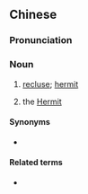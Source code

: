 {{also|隐士}}
==Chinese==
{{zh-forms|s=隐士}}
{{zh-wp}}

===Pronunciation===
{{zh-pron
|m=yǐnshì
|c=jan2 si6
|mn=ín-sū/ún-sū
|cat=n
}}

===Noun===
{{zh-noun}}

# [[recluse]]; [[hermit]]
# {{lb|zh|tarot}} the [[hermit|Hermit]]

====Synonyms====
* {{q|literary}} {{zh-l|逋客}}

====Related terms====
* {{zh-l|隱居}}

{{zh-cat|People}}